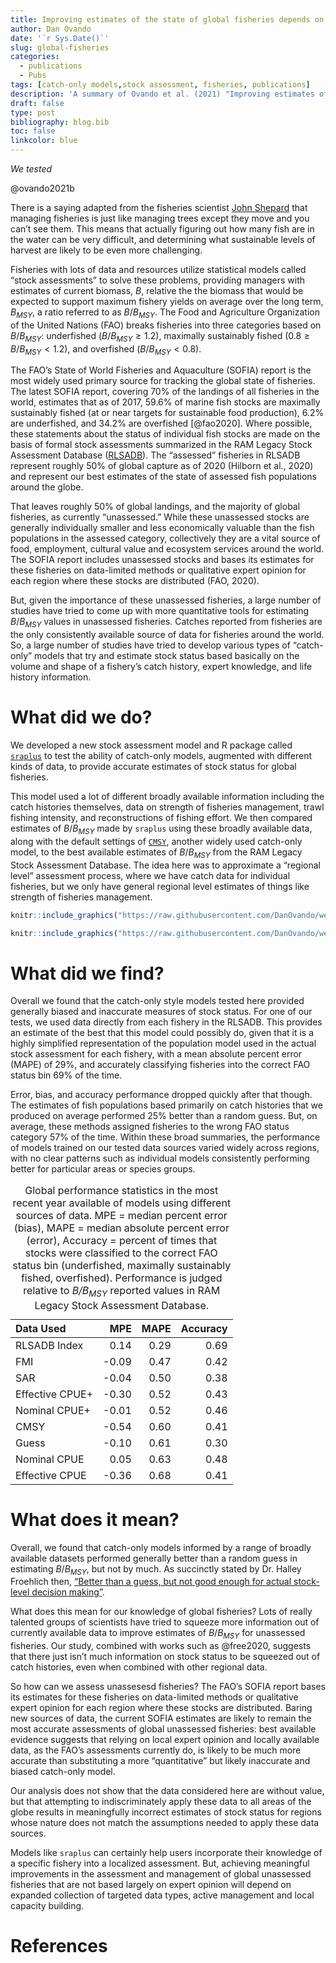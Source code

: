 ```yaml
---
title: Improving estimates of the state of global fisheries depends on better data
author: Dan Ovando
date: '`r Sys.Date()`'
slug: global-fisheries
categories:
  - publications
  - Pubs
tags: [catch-only models,stock assessment, fisheries, publications]
description: 'A summary of Ovando et al. (2021) "Improving estimates of the state of global fisheries depends on better data"'
draft: false
type: post
bibliography: blog.bib
toc: false
linkcolor: blue
---
```


*We tested *

@ovando2021b

There is a saying adapted from the fisheries scientist [John Shepard](http://jgshepherd.com/thoughts/) that managing fisheries is just like managing trees except they move and you can't see them. This means that actually figuring out how many fish are in the water can be very difficult, and determining what sustainable levels of harvest are likely to be even more challenging. 

Fisheries with lots of data and resources utilize statistical models called "stock assessments" to solve these problems, providing managers with estimates of current biomass, $B$, relative the the biomass that would be expected to support maximum fishery yields on average over the long term, $B_{MSY}$, a ratio referred to as $B/B_{MSY}$. The Food and Agriculture Organization of the United Nations (FAO) breaks fisheries into three categories based on $B/B_{MSY}$: underfished ($B/B_{MSY} \geq 1.2$), maximally sustainably fished ($0.8 \geq B/B_{MSY} < 1.2$), and overfished ($B/B_{MSY} < 0.8$). 

The FAO’s State of World Fisheries and Aquaculture (SOFIA) report is the most widely used primary source for tracking the global state of fisheries. The latest SOFIA report, covering 70% of the landings of all fisheries in the world, estimates that as of 2017, 59.6% of marine fish stocks are maximally sustainably fished (at or near targets for sustainable food production), 6.2% are underfished, and 34.2% are overfished [@fao2020]. Where possible, these statements about the status of individual fish stocks are made on the basis of formal stock assessments summarized in the RAM Legacy Stock Assessment Database ([RLSADB](https://www.ramlegacy.org/)). The “assessed” fisheries in RLSADB represent roughly 50% of global capture as of 2020 (Hilborn et al., 2020) and represent our best estimates of the state of assessed fish populations around the globe.


That leaves roughly 50% of global landings, and the majority of global fisheries, as currently “unassessed.” While these unassessed stocks are generally individually smaller and less economically valuable than the fish populations in the assessed category, collectively they are a vital source of food, employment, cultural value and ecosystem services around the world. The SOFIA report includes unassessed stocks and bases its estimates for these fisheries on data-limited methods or qualitative expert opinion for each region where these stocks are distributed (FAO, 2020).

But, given the importance of these unassessed fisheries, a large number of studies have tried to come up with more quantitative tools for estimating $B/B_{MSY}$ values in unassessed fisheries. Catches reported from fisheries are the only consistently available source of data for fisheries around the world. So, a large number of studies have tried to develop various types of "catch-only" models that try and estimate stock status based basically on the volume and shape of a fishery's catch history, expert knowledge, and life history information. 




# What did we do?

We developed a new stock assessment model and R package called [`sraplus`](https://github.com/DanOvando/sraplus#sraplus) to test the ability of catch-only models, augmented with different kinds of data, to provide accurate estimates of stock status for global fisheries. 

This model used a lot of different broadly available information including the catch histories themselves, data on strength of fisheries management, trawl fishing intensity, and reconstructions of fishing effort. We then compared estimates of $B/B_{MSY}$ made by `sraplus` using these broadly available data, along with the default settings of [`CMSY`](https://github.com/SISTA16/cmsy), another widely used catch-only model, to the best available estimates of $B/B_{MSY}$ from the RAM Legacy Stock Assessment Database. The idea here was to approximate a "regional level" assessment process, where we have catch data for individual fisheries, but we only have general regional level estimates of things like strength of fisheries management. 

```r
knitr::include_graphics("https://raw.githubusercontent.com/DanOvando/weird-fishes/master/static/blog/2021-07-20-assessing-global-fisheries_files/figure_3.jpg")
```


```r
knitr::include_graphics("https://raw.githubusercontent.com/DanOvando/weird-fishes/master/static/blog/2021-07-20-assessing-global-fisheries_files/figure_4.jpg")
```

# What did we find?

Overall we found that the catch-only style models tested here provided generally biased and inaccurate measures of stock status. For one of our tests, we used data directly from each fishery in the RLSADB. This provides an estimate of the best that this model could possibly do, given that it is a highly simplified representation of the population model used in the actual stock assessment for each fishery, with a mean absolute percent error (MAPE) of 29%, and accurately classifying fisheries into the correct FAO status bin 69% of the time.

Error, bias, and accuracy performance dropped quickly after that though. The estimates of fish populations based primarily on catch histories that we produced on average performed 25% better than a random guess. But, on average, these methods assigned fisheries to the wrong FAO status category 57% of the time. Within these broad summaries, the performance of models trained on our tested data sources varied widely across regions, with no clear patterns such as individual models consistently performing better for particular areas or species groups. 



Table: Global performance statistics in the most recent year available of models using different sources of data. MPE = median percent error (bias), MAPE = median absolute percent error (error), Accuracy = percent of times that stocks were classified to the correct FAO status bin (underfished, maximally sustainably fished, overfished). Performance is judged relative to *B/B~MSY~* reported values in RAM Legacy Stock Assessment Database.

|Data Used       |   MPE| MAPE| Accuracy|
|:---------------|-----:|----:|--------:|
|RLSADB Index    |  0.14| 0.29|     0.69|
|FMI             | -0.09| 0.47|     0.42|
|SAR             | -0.04| 0.50|     0.38|
|Effective CPUE+ | -0.30| 0.52|     0.43|
|Nominal CPUE+   | -0.01| 0.52|     0.46|
|CMSY            | -0.54| 0.60|     0.41|
|Guess           | -0.10| 0.61|     0.30|
|Nominal CPUE    |  0.05| 0.63|     0.48|
|Effective CPUE  | -0.36| 0.68|     0.41|

# What does it mean?

Overall, we found that catch-only models informed by a range of broadly available datasets performed generally better than a random guess in estimating $B/B_{MSY}$, but not by much. As succinctly stated by Dr. Halley Froehlich then, ["Better than a guess, but not good enough for actual stock-level decision making"](https://twitter.com/DocFroehlich/status/1417200967896879112?s=20). 

What does this mean for our knowledge of global fisheries? Lots of really talented groups of scientists have tried to squeeze more information out of currently available data to improve estimates of $B/B_{MSY}$ for unassessed fisheries. Our study, combined with works such as @free2020, suggests that there just isn't much information on stock status to be squeezed out of catch histories, even when combined with other regional data. 

So how can we assess unassesesd fisheries? The FAO's SOFIA report bases its estimates for these fisheries on data-limited methods or qualitative expert opinion for each region where these stocks are distributed. Baring new sources of data, the current SOFIA estimates are likely to remain the most accurate assessments of global unassessed fisheries: best available evidence suggests that relying on local expert opinion and locally available data, as the FAO's assessments currently do, is likely to be much more accurate than substituting a more "quantitative" but likely inaccurate and biased catch-only model. 

Our analysis does not show that the data considered here are without value, but that attempting to indiscriminately apply these data to all areas of the globe results in meaningfully incorrect estimates of stock status for regions whose nature does not match the assumptions needed to apply these data sources.

Models like `sraplus` can certainly help users incorporate their knowledge of a specific fishery into a localized assessment. But, achieving meaningful improvements in the assessment and management of global unassessed fisheries that are not based largely on expert opinion will depend on expanded collection of targeted data types, active management and local capacity building.


# References